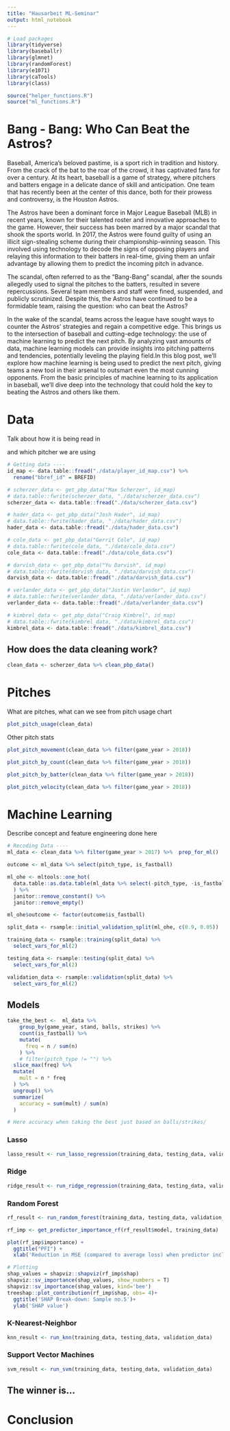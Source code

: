 ```yaml
---
title: "Hausarbeit ML-Seminar"
output: html_notebook
---
```


```r
# Load packages
library(tidyverse)
library(baseballr)
library(glmnet)
library(randomForest)
library(e1071) 
library(caTools) 
library(class) 

source("helper_functions.R")
source("ml_functions.R")
```

# Bang - Bang: Who Can Beat the Astros?
Baseball, America's beloved pastime, is a sport rich in tradition and history. From the crack of the bat to the roar of the crowd, it has captivated fans for over a century. At its heart, baseball is a game of strategy, where pitchers and batters engage in a delicate dance of skill and anticipation. One team that has recently been at the center of this dance, both for their prowess and controversy, is the Houston Astros.

The Astros have been a dominant force in Major League Baseball (MLB) in recent years, known for their talented roster and innovative approaches to the game. However, their success has been marred by a major scandal that shook the sports world. In 2017, the Astros were found guilty of using an illicit sign-stealing scheme during their championship-winning season. This involved using technology to decode the signs of opposing players and relaying this information to their batters in real-time, giving them an unfair advantage by allowing them to predict the incoming pitch in advance.

The scandal, often referred to as the "Bang-Bang" scandal, after the sounds allegedly used to signal the pitches to the batters, resulted in severe repercussions. Several team members and staff were fined, suspended, and publicly scrutinized. Despite this, the Astros have continued to be a formidable team, raising the question: who can beat the Astros?

In the wake of the scandal, teams across the league have sought ways to counter the Astros' strategies and regain a competitive edge. This brings us to the intersection of baseball and cutting-edge technology: the use of machine learning to predict the next pitch. By analyzing vast amounts of data, machine learning models can provide insights into pitching patterns and tendencies, potentially leveling the playing field.In this blog post, we'll explore how machine learning is being used to predict the next pitch, giving teams a new tool in their arsenal to outsmart even the most cunning opponents. From the basic principles of machine learning to its application in baseball, we'll dive deep into the technology that could hold the key to beating the Astros and others like them.

# Data
Talk about how it is being read in

and which pitcher we are using
```r
# Getting data ----
id_map <- data.table::fread("./data/player_id_map.csv") %>%
  rename("bbref_id" = BREFID)

# scherzer_data <- get_pbp_data("Max Scherzer", id_map)
# data.table::fwrite(scherzer_data, "./data/scherzer_data.csv")
scherzer_data <- data.table::fread("./data/scherzer_data.csv")

# hader_data <- get_pbp_data("Josh Hader", id_map)
# data.table::fwrite(hader_data, "./data/hader_data.csv")
hader_data <- data.table::fread("./data/hader_data.csv")

# cole_data <- get_pbp_data("Gerrit Cole", id_map)
# data.table::fwrite(cole_data, "./data/cole_data.csv")
cole_data <- data.table::fread("./data/cole_data.csv")

# darvish_data <- get_pbp_data("Yu Darvish", id_map)
# data.table::fwrite(darvish_data, "./data/darvish_data.csv")
darvish_data <- data.table::fread("./data/darvish_data.csv")

# verlander_data <- get_pbp_data("Justin Verlander", id_map)
# data.table::fwrite(verlander_data, "./data/verlander_data.csv")
verlander_data <- data.table::fread("./data/verlander_data.csv")

# kimbrel_data <- get_pbp_data("Craig Kimbrel", id_map)
# data.table::fwrite(kimbrel_data, "./data/kimbrel_data.csv")
kimbrel_data <- data.table::fread("./data/kimbrel_data.csv")
```

## How does the data cleaning work?
```r
clean_data <- scherzer_data %>% clean_pbp_data()
```

# Pitches
What are pitches, what can we see from pitch usage chart
```r
plot_pitch_usage(clean_data)
```

 Other pitch stats
```r
plot_pitch_movement(clean_data %>% filter(game_year > 2018))

plot_pitch_by_count(clean_data %>% filter(game_year > 2018))

plot_pitch_by_batter(clean_data %>% filter(game_year > 2018))

plot_pitch_velocity(clean_data %>% filter(game_year > 2018))
```
# Machine Learning
Describe concept and feature engineering done here
```r
# Recoding Data ----
ml_data <- clean_data %>% filter(game_year > 2017) %>%  prep_for_ml()

outcome <- ml_data %>% select(pitch_type, is_fastball)

ml_ohe <- mltools::one_hot(
  data.table::as.data.table(ml_data %>% select(-pitch_type, -is_fastball))
  ) %>% 
  janitor::remove_constant() %>% 
  janitor::remove_empty()

ml_ohe$outcome <- factor(outcome$is_fastball)

split_data <- rsample::initial_validation_split(ml_ohe, c(0.9, 0.05))

training_data <- rsample::training(split_data) %>% 
  select_vars_for_ml(2)

testing_data <- rsample::testing(split_data) %>% 
  select_vars_for_ml(2)

validation_data <- rsample::validation(split_data) %>% 
  select_vars_for_ml(2)
```

## Models
```r
take_the_best <-  ml_data %>% 
    group_by(game_year, stand, balls, strikes) %>%
    count(is_fastball) %>% 
    mutate(
      freq = n / sum(n)
    ) %>% 
    # filter(pitch_type != "") %>% 
  slice_max(freq) %>% 
  mutate(
    mult = n * freq
  ) %>% 
  ungroup() %>% 
  summarize(
    accuracy = sum(mult) / sum(n)
  )

# Here accuracy when taking the best just based on balls/strikes/
```

### Lasso
```r
lasso_result <- run_lasso_regression(training_data, testing_data, validation_data)
```

### Ridge
```r
ridge_result <- run_ridge_regression(training_data, testing_data, validation_data)
```

### Random Forest
```r
rf_result <- run_random_forest(training_data, testing_data, validation_data)
```

```r
rf_imp <- get_predictor_importance_rf(rf_result$model, training_data)

plot(rf_imp$importance) +
  ggtitle("PFI") +
  xlab('Reduction in MSE (compared to average loss) when predictor included')

# Plotting
shap_values = shapviz::shapviz(rf_imp$shap)
shapviz::sv_importance(shap_values, show_numbers = T)
shapviz::sv_importance(shap_values, kind='bee')
treeshap::plot_contribution(rf_imp$shap, obs= 4)+
  ggtitle('SHAP Break-down: Sample no.5')+
  ylab('SHAP value')
```

### K-Nearest-Neighbor
```r
knn_result <- run_knn(training_data, testing_data, validation_data)
```

### Support Vector Machines
```r
svm_result <- run_svm(training_data, testing_data, validation_data)
```

## The winner is...


# Conclusion

